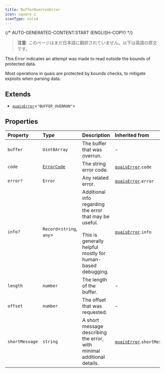 ```yaml
---
title: BufferOverrunError
icon: square-i
iconType: solid
---
```


{/* AUTO-GENERATED-CONTENT:START (ENGLISH-COPY) */}

> **注意**: このページはまだ日本語に翻訳されていません。以下は英語の原文です。

This Error indicates an attempt was made to read outside the bounds of protected data.

Most operations in quais are protected by bounds checks, to mitigate exploits when parsing data.

## Extends

- [`quaisError`](/jp/sdk/content/interfaces/quaisError)\<`"BUFFER_OVERRUN"`\>

## Properties

| Property | Type | Description | Inherited from |
| :------ | :------ | :------ | :------ |
| `buffer` | `Uint8Array` | The buffer that was overrun. | - |
| `code` | [`ErrorCode`](/jp/sdk/content/type-aliases/ErrorCode) | The string error code. | [`quaisError`](/jp/sdk/content/interfaces/quaisError).`code` |
| `error?` | `Error` | Any related error. | [`quaisError`](/jp/sdk/content/interfaces/quaisError).`error` |
| `info?` | `Record`\<`string`, `any`\> | Additional info regarding the error that may be useful.<br /><br />This is generally helpful mostly for human-based debugging. | [`quaisError`](/jp/sdk/content/interfaces/quaisError).`info` |
| `length` | `number` | The length of the buffer. | - |
| `offset` | `number` | The offset that was requested. | - |
| `shortMessage` | `string` | A short message describing the error, with minimal additional details. | [`quaisError`](/jp/sdk/content/interfaces/quaisError).`shortMessage` |
